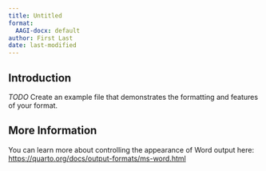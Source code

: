 ```yaml
---
title: Untitled
format:
  AAGI-docx: default
author: First Last
date: last-modified
---
```


## Introduction

*TODO* Create an example file that demonstrates the formatting and features of your format.

## More Information

You can learn more about controlling the appearance of Word output here: <https://quarto.org/docs/output-formats/ms-word.html>

